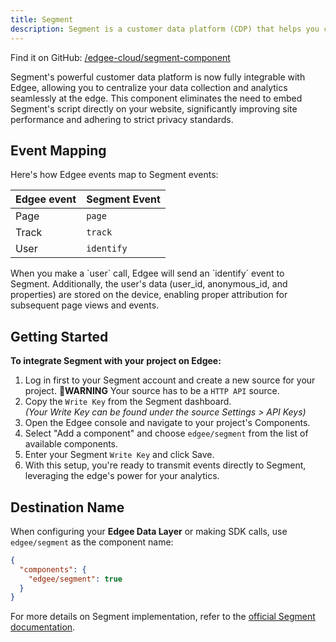```yaml
---
title: Segment
description: Segment is a customer data platform (CDP) that helps you collect, clean, and activate your customer data, **now at the edge**.
---
```



<EdgeeSdk />

Find it on GitHub: [<Icon icon="github" iconType="solid" /> /edgee-cloud/segment-component](https://github.com/edgee-cloud/segment-component)

Segment's powerful customer data platform is now fully integrable with Edgee, allowing you to centralize your data collection 
and analytics seamlessly at the edge. This component eliminates the need to embed Segment's script directly on your website, 
significantly improving site performance and adhering to strict privacy standards.

## Event Mapping

Here's how Edgee events map to Segment events:

| Edgee event | Segment Event |
|-------------|---------------|
| Page        | `page`        |
| Track       | `track`       |
| User        | `identify`    |

<Note>
  When you make a `user` call, Edgee will send an `identify` event to Segment.
  Additionally, the user's data (user_id, anonymous_id, and properties) are stored on the device,
  enabling proper attribution for subsequent page views and events.
</Note>

## Getting Started

**To integrate Segment with your project on Edgee:**

1. Log in first to your Segment account and create a new source for your project. 🚨**WARNING** Your source has to be a `HTTP API` source.
2. Copy the `Write Key` from the Segment dashboard. <br />
_(Your Write Key can be found under the source Settings > API Keys)_
3. Open the Edgee console and navigate to your project's Components.
4. Select "Add a component" and choose `edgee/segment` from the list of available components.
5. Enter your Segment `Write Key` and click Save.
6. With this setup, you're ready to transmit events directly to Segment, leveraging the edge's power for your analytics.

## Destination Name

When configuring your **Edgee Data Layer** or making SDK calls, use `edgee/segment` as the component name:

```json
{
  "components": {
    "edgee/segment": true
  }
}
```

For more details on Segment implementation, refer to the 
[official Segment documentation](https://segment.com/docs/).